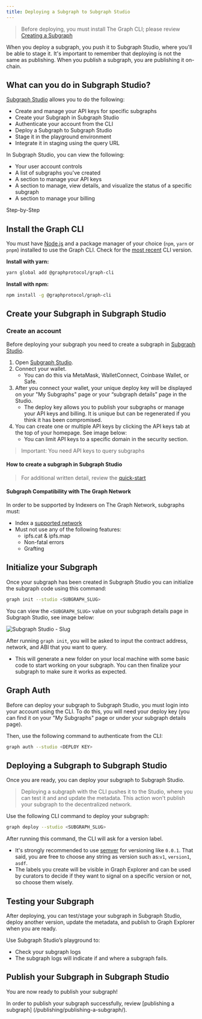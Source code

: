 ```yaml
---
title: Deploying a Subgraph to Subgraph Studio
---
```


> Before deploying, you must install The Graph CLI; please review [Creating a Subgraph]()

When you deploy a subgraph, you push it to Subgraph Studio, where you'll be able to stage it. It's important to remember that deploying is not the same as publishing. When you publish a subgraph, you are publishing it on-chain.

## What can you do in Subgraph Studio?

[Subgraph Studio]() allows you to do the following:

- Create and manage your API keys for specific subgraphs
- Create your Subgraph in Subgraph Studio
- Authenticate your account from the CLI
- Deploy a Subgraph to Subgraph Studio
- Stage it in the playground environment
- Integrate it in staging using the query URL

In Subgraph Studio, you can view the following:

- Your user account controls
- A list of subgraphs you've created
- A section to manage your API keys
- A section to manage, view details, and visualize the status of a specific subgraph
- A section to manage your billing

Step-by-Step

## Install the Graph CLI

You must have [Node.js](https://nodejs.org/) and a package manager of your choice (`npm`, `yarn` or `pnpm`) installed to use the Graph CLI. Check for the [most recent](https://github.com/graphprotocol/graph-tooling/releases?q=%40graphprotocol%2Fgraph-cli&expanded=true) CLI version.

**Install with yarn:**

```bash
yarn global add @graphprotocol/graph-cli
```

**Install with npm:**

```bash
npm install -g @graphprotocol/graph-cli
```

## Create your Subgraph in Subgraph Studio

### Create an account

Before deploying your subgraph you need to create a subgraph in [Subgraph Studio](https://thegraph.com/studio/).

1. Open [Subgraph Studio](https://thegraph.com/studio/).
2. Connect your wallet.
   - You can do this via MetaMask, WalletConnect, Coinbase Wallet, or Safe.
3. After you connect your wallet, your unique deploy key will be displayed on your "My Subgraphs" page or your “subgraph details” page in the Studio.
   - The deploy key allows you to publish your subgraphs or manage your API keys and billing. It is unique but can be regenerated if you think it has been compromised.
4. You can create one or multiple API keys by clicking the API keys tab at the top of your homepage. See image below:
   - You can limit API keys to a specific domain in the security section.

> Important: You need API keys to query subgraphs

#### How to create a subgraph in Subgraph Studio

<VideoEmbed youtube="nGIFuC69bSA" />

> For additional written detail, review the [quick-start]()

#### Subgraph Compatibility with The Graph Network

In order to be supported by Indexers on The Graph Network, subgraphs must:

- Index a [supported network](/developing/supported-networks)
- Must not use any of the following features:
  - ipfs.cat & ipfs.map
  - Non-fatal errors
  - Grafting

## Initialize your Subgraph

Once your subgraph has been created in Subgraph Studio you can initialize the subgraph code using this command:

```bash
graph init --studio <SUBGRAPH_SLUG>
```

You can view the `<SUBGRAPH_SLUG>` value on your subgraph details page in Subgraph Studio, see image below:

![Subgraph Studio - Slug](/img/doc-subgraph-slug.png)

After running `graph init`, you will be asked to input the contract address, network, and ABI that you want to query.

- This will generate a new folder on your local machine with some basic code to start working on your subgraph. You can then finalize your subgraph to make sure it works as expected.

## Graph Auth

Before can deploy your subgraph to Subgraph Studio, you must login into your account using the CLI. To do this, you will need your deploy key (you can find it on your "My Subgraphs" page or under your subgraph details page).

Then, use the following command to authenticate from the CLI:

```bash
graph auth --studio <DEPLOY KEY>
```

## Deploying a Subgraph to Subgraph Studio

Once you are ready, you can deploy your subgraph to Subgraph Studio.

> Deploying a subgraph with the CLI pushes it to the Studio, where you can test it and and update the metadata. This action won't publish your subgraph to the decentralized network.

Use the following CLI command to deploy your subgraph:

```bash
graph deploy --studio <SUBGRAPH_SLUG>
```

After running this command, the CLI will ask for a version label.

- It's strongly recommended to use [semver](https://semver.org/) for versioning like `0.0.1`. That said, you are free to choose any string as version such as:`v1`, `version1`, `asdf`.
- The labels you create will be visible in Graph Explorer and can be used by curators to decide if they want to signal on a specific version or not, so choose them wisely.

## Testing your Subgraph

After deploying, you can test/stage your subgraph in Subgraph Studio, deploy another version, update the metadata, and publish to Graph Explorer when you are ready.

Use Subgraph Studio’s playground to:

- Check your subgraph logs
- The subgraph logs will indicate if and where a subgraph fails.

## Publish your Subgraph in Subgraph Studio

You are now ready to publish your subgraph!

In order to publish your subgraph successfully, review [publishing a subgraph] (/publishing/publishing-a-subgraph/).

<VideoEmbed youtube="satdwdbvzAQ" />
